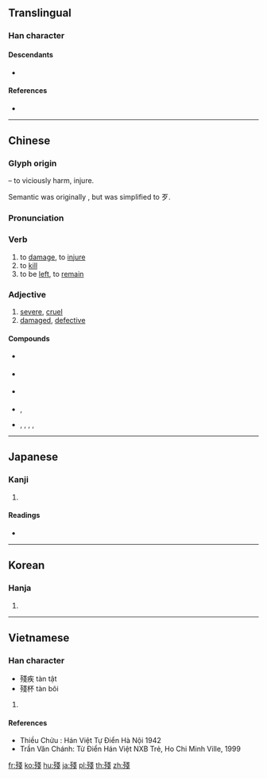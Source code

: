 {{also|残}}
==Translingual==
{{Han simplified forms|殘|残|残}}

===Han character===
{{Han char|rn=78|rad=歹|as=08|sn=12|four=13253|canj=MNII|ids=⿰歹戔}}

====Descendants====
* {{l|mul|残}}

====References====
* {{Han ref|kx=0581.370|dkj=16506|dj=0974.060|hdz=21389.040|uh=6B98|ud=27544|bh=B4DD|bd=46301}}

----

==Chinese==
{{zh-forms|s=残}}

===Glyph origin===
{{Han etym}}
{{Han compound|歹|t1=vicious, bones|戔|ls=psc|c1=s|c2=p}} – to viciously harm, injure.

Semantic was originally {{zh-l|歺}}, but was simplified to 歹.

===Pronunciation===
{{zh-pron
|m=cán
|c=caan4
|h=pfs=
|md=
|mn=chhân/chôaⁿ/chân
|mn_note=chhân, chôaⁿ - vernacular, chân - literary
|w=
|mc=y
|oc=y
|cat=v,a
}}

===Verb===
{{zh-verb}}

# to [[damage]], to [[injure]]
# to [[kill]]
# to be [[left]], to [[remain]]

===Adjective===
{{zh-adj}}

# [[severe]], [[cruel]]
# [[damaged]], [[defective]]

====Compounds====
* {{sense|to damage}} {{zh-l|殘害}}
* {{sense|to kill}} {{zh-l|殘害}}
* {{sense|to remain}} {{zh-l|敗殘}}
* {{sense|severe}} {{zh-l|殘虐}}, {{zh-l|殘酷}}
* {{sense|defective}} {{zh-l|殘缺}}, {{zh-l|殘缺不全}}, {{zh-l|殘疾}}, {{zh-l|腦殘}}, {{zh-l|殘體字}}

----

==Japanese==

===Kanji===
{{ja-kanji|grade=|rs=歹08}}

# {{defn|lang=ja|sort=歹08}}

====Readings====
* {{ja-readings|goon=[[ざん]] (zan)|kanon=[[さん]] (san)|kun=[[のこる]] (nokoru), [[のこす]] (nokosu), [[そこなう]] (sokonau), [[ひどい]] (hidoi), [[むごい]] (mugoi)}}

----

==Korean==

===Hanja===
{{ko-hanja|hangeul=[[잔]]|eumhun=|rv=jan|mr=chan|y=can}}

# {{defn|lang=ko|sort=歹08}}

----

==Vietnamese==

===Han character===
{{vi-hantu|[[tàn]]|rs=歹08}}
* 殘疾 tàn tật
* 殘杯 tàn bôi

# {{defn|lang=vi|sort=歹08}}

====References====
* Thiều Chửu : Hán Việt Tự Điển Hà Nội 1942
* Trần Văn Chánh: Từ Điển Hán Việt NXB Trẻ, Ho Chi Minh Ville, 1999

[[fr:殘]]
[[ko:殘]]
[[hu:殘]]
[[ja:殘]]
[[pl:殘]]
[[th:殘]]
[[zh:殘]]